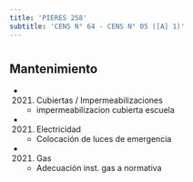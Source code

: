 ```yaml
---
title: 'PIERES 258'
subtitle: 'CENS N° 64 - CENS N° 05 ([A] 1)'
---
```


#


## Mantenimiento

*  (2021) Cubiertas / Impermeabilizaciones 
    + impermeabilizacion cubierta escuela

*  (2021) Electricidad 
    + Colocación de luces de emergencia

*  (2021) Gas 
    + Adecuación inst. gas a normativa



